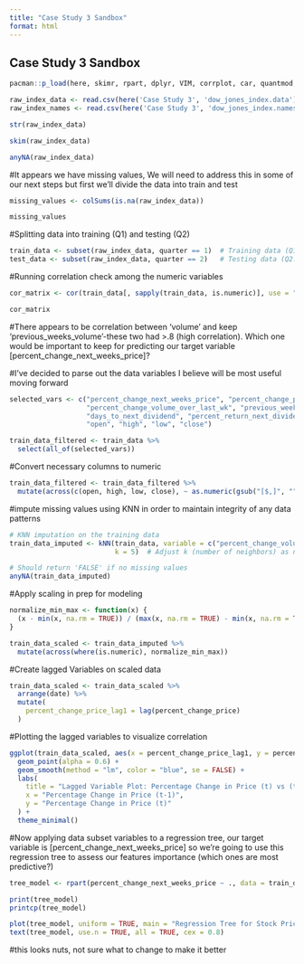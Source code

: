 ```yaml
---
title: "Case Study 3 Sandbox"
format: html
---
```


## Case Study 3 Sandbox

```r
pacman::p_load(here, skimr, rpart, dplyr, VIM, corrplot, car, quantmod, ggplot2)
```

```r
raw_index_data <- read.csv(here('Case Study 3', 'dow_jones_index.data'))
raw_index_names <- read.csv(here('Case Study 3', 'dow_jones_index.names'))
```


```r
str(raw_index_data)
```
```r
skim(raw_index_data)
```


```r
anyNA(raw_index_data)
```
#It appears we have missing values, We will need to address this in some of our next steps but first we'll divide the data into train and test

```r
missing_values <- colSums(is.na(raw_index_data))

missing_values
```
#Splitting data into training (Q1) and testing (Q2)

```r

train_data <- subset(raw_index_data, quarter == 1)  # Training data (Q1: Jan-Mar)
test_data <- subset(raw_index_data, quarter == 2)   # Testing data (Q2: Apr-Jun)

```

#Running correlation check among the numeric variables

```r

cor_matrix <- cor(train_data[, sapply(train_data, is.numeric)], use = "complete.obs")

cor_matrix
```
#There appears to be correlation between 'volume' and keep 'previous_weeks_volume'-these two had >.8 (high correlation). Which one would be important to keep for predicting our target variable [percent_change_next_weeks_price]?

#I've decided to parse out the data variables I believe will be most useful moving forward

```r

selected_vars <- c("percent_change_next_weeks_price", "percent_change_price", 
                   "percent_change_volume_over_last_wk", "previous_weeks_volume", 
                   "days_to_next_dividend", "percent_return_next_dividend", 
                   "open", "high", "low", "close")

train_data_filtered <- train_data %>%
  select(all_of(selected_vars))

```

#Convert necessary columns to numeric

```r

train_data_filtered <- train_data_filtered %>%
  mutate(across(c(open, high, low, close), ~ as.numeric(gsub("[$,]", "", .))))  # Clean and convert

```

#impute missing values using KNN in order to maintain integrity of any data patterns

```r

# KNN imputation on the training data
train_data_imputed <- kNN(train_data, variable = c("percent_change_volume_over_last_wk", "previous_weeks_volume"), 
                          k = 5)  # Adjust k (number of neighbors) as necessary

# Should return 'FALSE' if no missing values
anyNA(train_data_imputed)

```

#Apply scaling in prep for modeling

```r

normalize_min_max <- function(x) {
  (x - min(x, na.rm = TRUE)) / (max(x, na.rm = TRUE) - min(x, na.rm = TRUE))
}

train_data_scaled <- train_data_imputed %>%
  mutate(across(where(is.numeric), normalize_min_max))

```

#Create lagged Variables on scaled data

```r
train_data_scaled <- train_data_scaled %>%
  arrange(date) %>%  
  mutate(
    percent_change_price_lag1 = lag(percent_change_price) 
  )
```

#Plotting the lagged variables to visualize correlation

```r

ggplot(train_data_scaled, aes(x = percent_change_price_lag1, y = percent_change_price)) +
  geom_point(alpha = 0.6) +
  geom_smooth(method = "lm", color = "blue", se = FALSE) +
  labs(
    title = "Lagged Variable Plot: Percentage Change in Price (t) vs (t-1)",
    x = "Percentage Change in Price (t-1)",
    y = "Percentage Change in Price (t)"
  ) +
  theme_minimal()

```

#Now applying data subset variables to a regression tree, our target variable is [percent_change_next_weeks_price] so we're going to use this regression tree to assess our features importance (which ones are most predictive?)

```r

tree_model <- rpart(percent_change_next_weeks_price ~ ., data = train_data_scaled, method = "anova")

print(tree_model)
printcp(tree_model)  

plot(tree_model, uniform = TRUE, main = "Regression Tree for Stock Price Prediction")
text(tree_model, use.n = TRUE, all = TRUE, cex = 0.8)

```

#this looks nuts, not sure what to change to make it better


















